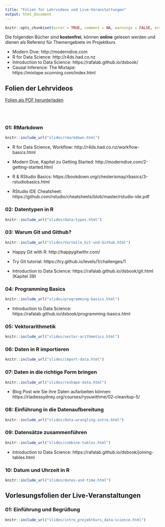 ```yaml
---
title: "Folien für Lehrvideos und Live-Veranstaltungen"
output: html_document
---
```


```r
knitr::opts_chunk$set(error = TRUE, comment = NA, warnings = FALSE, errors = FALSE, messages = FALSE, tidy = FALSE, echo = FALSE)
```

Die folgenden Bücher sind **kostenfrei**, können **online** gelesen werden und dienen als Referenz für Themengebiete im Projektkurs

- Modern Dive: http://moderndive.com
- R for Data Science: http://r4ds.had.co.nz
- Introduction to Data Science: https://rafalab.github.io/dsbook/
- Causal Inference: The Mixtape: https://mixtape.scunning.com/index.html


## Folien der Lehrvideos {.tabset}

[Folien als PDF herunterladen](pdf_downloads.html)

<br></br>

### 01: RMarkdown

```r
knitr::include_url("slides/rmarkdown.html")
```

- R for Data Science, Workflow: http://r4ds.had.co.nz/workflow-basics.html

- Modern Dive, Kapitel zu Getting Started: http://moderndive.com/2-getting-started.html

- R & RStudio Basics: https://bookdown.org/chesterismay/rbasics/3-rstudiobasics.html

- RStudio IDE Cheatsheet: https://github.com/rstudio/cheatsheets/blob/master/rstudio-ide.pdf


### 02: Datentypen in R

```r
knitr::include_url("slides/data-types.html")
```


### 03: Warum Git und Github?

```r
knitr::include_url("slides/Vorteile_Git-und-Github.html")
```

- Happy Git with R: http://happygitwithr.com/

- Try Git tutorial: https://try.github.io/levels/1/challenges/1

- Introduction to Data Science: https://rafalab.github.io/dsbook/git.html (Kapitel 39)

### 04: Programming Basics

```r
knitr::include_url("slides/programming-basics.html")
```

- Introduction to Data Science: https://rafalab.github.io/dsbook/programming-basics.html

### 05: Vektorarithmetik

```r
knitr::include_url("slides/vector-arithmetics.html")
```

### 06: Daten in R importieren

```r
knitr::include_url("slides/import-data.html")
```

### 07: Daten in die richtige Form bringen

```r
knitr::include_url("slides/reshape-data.html")
```

- Blog Post wie Sie ihre Daten aufarbeiten können: https://rladiessydney.org/courses/ryouwithme/02-cleanitup-5/

### 08: Einführung in die Datenaufbereitung

```r
knitr::include_url("slides/data-wrangling-intro.html")
```


### 09: Datensätze zusammenführen

```r
knitr::include_url("slides/combine-tables.html")
```

- Introduction to Data Science: https://rafalab.github.io/dsbook/joining-tables.html

### 10: Datum und Uhrzeit in R

```r
knitr::include_url("slides/dates-and-time.html")
```

## Vorlesungsfolien der Live-Veranstaltungen {.tabset}

### 01: Einführung und Begrüßung

```r
knitr::include_url("slides/intro_projektkurs_data-science.html")
```

